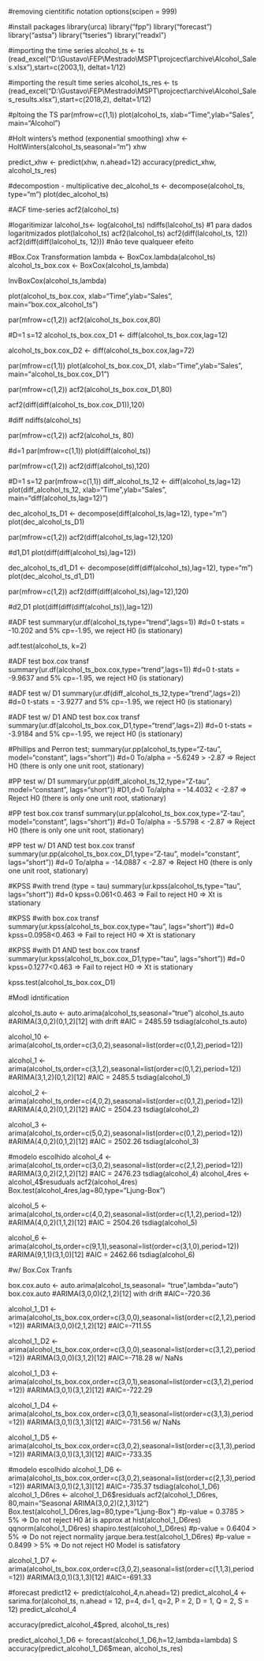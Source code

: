 #removing cientitific notation
options(scipen = 999)

#install packages
library(urca)
library("fpp")
library("forecast")
library("astsa")
library("tseries")
library("readxl")

#importing the time series
alcohol_ts <- ts  (read_excel("D:\\Gustavo\\FEP\\Mestrado\\MSPT\\projcect\\archive\\Alcohol_Sales.xlsx"),start=c(2003,1), deltat=1/12)

#importing the result time series
alcohol_ts_res <- ts  (read_excel("D:\\Gustavo\\FEP\\Mestrado\\MSPT\\projcect\\archive\\Alcohol_Sales_results.xlsx"),start=c(2018,2), deltat=1/12)

#pltoing the TS
par(mfrow=c(1,1))
plot(alcohol_ts, xlab="Time",ylab="Sales", main="Alcohol")

#Holt winters's method (exponential smoothing)
xhw <- HoltWinters(alcohol_ts,seasonal="m")
xhw

predict_xhw <- predict(xhw, n.ahead=12)
accuracy(predict_xhw, alcohol_ts_res)

#decompostion - multiplicative
dec_alcohol_ts <- decompose(alcohol_ts, type="m")
plot(dec_alcohol_ts)

#ACF time-series
acf2(alcohol_ts)


#logaritimizar
lalcohol_ts<- log(alcohol_ts) 
  ndiffs(lalcohol_ts) #1 para dados logaritmizados
  plot(lalcohol_ts)
  acf2(lalcohol_ts)
  acf2(diff(lalcohol_ts, 12))
  acf2(diff(diff(lalcohol_ts, 12)))
#não teve qualqueer efeito

#Box.Cox Transformation
lambda <- BoxCox.lambda(alcohol_ts)
alcohol_ts_box.cox <- BoxCox(alcohol_ts,lambda)

InvBoxCox(alcohol_ts,lambda)

plot(alcohol_ts_box.cox, xlab="Time",ylab="Sales", main="box.cox_alcohol_ts")

par(mfrow=c(1,2))
acf2(alcohol_ts_box.cox,80)

#D=1 s=12
alcohol_ts_box.cox_D1 <- diff(alcohol_ts_box.cox,lag=12)

alcohol_ts_box.cox_D2 <- diff(alcohol_ts_box.cox,lag=72)

par(mfrow=c(1,1))
plot(alcohol_ts_box.cox_D1, xlab="Time",ylab="Sales", main="alcohol_ts_box.cox_D1")

par(mfrow=c(1,2))
acf2(alcohol_ts_box.cox_D1,80)

acf2(diff(diff(alcohol_ts_box.cox_D1)),120)



#diff
ndiffs(alcohol_ts)

par(mfrow=c(1,2))
acf2(alcohol_ts, 80)

#d=1
par(mfrow=c(1,1))
plot(diff(alcohol_ts))

par(mfrow=c(1,2))
acf2(diff(alcohol_ts),120)


#D=1 s=12
par(mfrow=c(1,1))
diff_alcohol_ts_12 <- diff(alcohol_ts,lag=12)
plot(diff_alcohol_ts_12, xlab="Time",ylab="Sales", main="diff(alcohol_ts,lag=12)")

dec_alcohol_ts_D1 <- decompose(diff(alcohol_ts,lag=12), type="m")
plot(dec_alcohol_ts_D1)

par(mfrow=c(1,2))
acf2(diff(alcohol_ts,lag=12),120)

#d1,D1
plot(diff(diff(alcohol_ts),lag=12))

dec_alcohol_ts_d1_D1 <- decompose(diff(diff(alcohol_ts),lag=12), type="m")
plot(dec_alcohol_ts_d1_D1)

par(mfrow=c(1,2))
acf2(diff(diff(alcohol_ts),lag=12),120)

#d2,D1
plot(diff(diff(diff(alcohol_ts)),lag=12))


#ADF test
summary(ur.df(alcohol_ts,type="trend",lags=1)) #d=0
t-stats = -10.202 and 5% cp=-1.95, we reject H0 (is stationary)

adf.test(alcohol_ts, k=2)

#ADF test box.cox transf
summary(ur.df(alcohol_ts_box.cox,type="trend",lags=1)) #d=0
t-stats = -9.9637 and 5% cp=-1.95, we reject H0 (is stationary)

#ADF test w/ D1
summary(ur.df(diff_alcohol_ts_12,type="trend",lags=2)) #d=0
t-stats = -3.9277 and 5% cp=-1.95, we reject H0 (is stationary)

#ADF test w/ D1 AND test box.cox transf
summary(ur.df(alcohol_ts_box.cox_D1,type="trend",lags=2)) #d=0
t-stats = -3.9184 and 5% cp=-1.95, we reject H0 (is stationary)

#Phillips and Perron test; 
summary(ur.pp(alcohol_ts,type="Z-tau", model="constant", lags="short")) #d=0
To/alpha = -5.6249 > -2.87 => Reject H0 (there is only one unit root, stationary)

#PP test w/ D1
summary(ur.pp(diff_alcohol_ts_12,type="Z-tau", model="constant", lags="short")) #D1,d=0
To/alpha = -14.4032 < -2.87 => Reject H0 (there is only one unit root, stationary)

#PP test box.cox transf
summary(ur.pp(alcohol_ts_box.cox,type="Z-tau", model="constant", lags="short")) #d=0
To/alpha = -5.5798 < -2.87 => Reject H0 (there is only one unit root, stationary)

#PP test w/ D1 AND test box.cox transf
summary(ur.pp(alcohol_ts_box.cox_D1,type="Z-tau", model="constant", lags="short")) #d=0
To/alpha = -14.0887 < -2.87 => Reject H0 (there is only one unit root, stationary)

#KPSS #with trend (type = tau)
summary(ur.kpss(alcohol_ts,type="tau", lags="short")) #d=0
kpss=0.061<0.463 => Fail to reject H0 => Xt is stationary

#KPSS #with box.cox transf
summary(ur.kpss(alcohol_ts_box.cox,type="tau", lags="short")) #d=0
kpss=0.0958<0.463 => Fail to reject H0 => Xt is stationary

#KPSS #with D1 AND test box.cox transf
summary(ur.kpss(alcohol_ts_box.cox_D1,type="tau", lags="short")) #d=0
kpss=0.1277<0.463 => Fail to reject H0 => Xt is stationary

kpss.test(alcohol_ts_box.cox_D1)

#Modl idntification

alcohol_ts.auto <- auto.arima(alcohol_ts,seasonal="true")
alcohol_ts.auto 
#ARIMA(3,0,2)(0,1,2)[12] with drift 
#AIC = 2485.59
tsdiag(alcohol_ts.auto)

alcohol_10 <- arima(alcohol_ts,order=c(3,0,2),seasonal=list(order=c(0,1,2),period=12))

alcohol_1 <- arima(alcohol_ts,order=c(3,1,2),seasonal=list(order=c(0,1,2),period=12))
#ARIMA(3,1,2)(0,1,2)[12]
#AIC = 2485.5
tsdiag(alcohol_1)

alcohol_2 <- arima(alcohol_ts,order=c(4,0,2),seasonal=list(order=c(0,1,2),period=12))
#ARIMA(4,0,2)(0,1,2)[12]
#AIC = 2504.23
tsdiag(alcohol_2)

alcohol_3 <- arima(alcohol_ts,order=c(5,0,2),seasonal=list(order=c(0,1,2),period=12))
#ARIMA(4,0,2)(0,1,2)[12]
#AIC = 2502.26
tsdiag(alcohol_3)

#modelo escolhido
alcohol_4 <- arima(alcohol_ts,order=c(3,0,2),seasonal=list(order=c(2,1,2),period=12))
#ARIMA(3,0,2)(2,1,2)[12]
#AIC = 2476.23
tsdiag(alcohol_4)
alcohol_4res <- alcohol_4$resuduals
acf2(alcohol_4res)
Box.test(alcohol_4res,lag=80,type="Ljung-Box")

alcohol_5 <- arima(alcohol_ts,order=c(4,0,2),seasonal=list(order=c(1,1,2),period=12))
#ARIMA(4,0,2)(1,1,2)[12]
#AIC = 2504.26
tsdiag(alcohol_5)

alcohol_6 <- arima(alcohol_ts,order=c(9,1,1),seasonal=list(order=c(3,1,0),period=12))
#ARIMA(9,1,1)(3,1,0)[12]
#AIC = 2462.66
tsdiag(alcohol_6)

#w/ Box.Cox Tranfs

box.cox.auto <- auto.arima(alcohol_ts,seasonal= "true",lambda="auto")
box.cox.auto
#ARIMA(3,0,0)(2,1,2)[12] with drift 
#AIC=-720.36

alcohol_1_D1 <- arima(alcohol_ts_box.cox,order=c(3,0,0),seasonal=list(order=c(2,1,2),period=12))
#ARIMA(3,0,0)(2,1,2)[12]
#AIC=-711.55

alcohol_1_D2 <- arima(alcohol_ts_box.cox,order=c(3,0,0),seasonal=list(order=c(3,1,2),period=12))
#ARIMA(3,0,0)(3,1,2)[12]
#AIC=-718.28 w/ NaNs

alcohol_1_D3 <- arima(alcohol_ts_box.cox,order=c(3,0,1),seasonal=list(order=c(3,1,2),period=12))
#ARIMA(3,0,1)(3,1,2)[12]
#AIC=-722.29

alcohol_1_D4 <- arima(alcohol_ts_box.cox,order=c(3,0,1),seasonal=list(order=c(3,1,3),period=12))
#ARIMA(3,0,1)(3,1,3)[12]
#AIC=-731.56 w/ NaNs

alcohol_1_D5 <- arima(alcohol_ts_box.cox,order=c(3,0,2),seasonal=list(order=c(3,1,3),period=12))
#ARIMA(3,0,1)(3,1,3)[12]
#AIC=-733.35

#modelo escolhido
alcohol_1_D6 <- arima(alcohol_ts_box.cox,order=c(3,0,2),seasonal=list(order=c(2,1,3),period=12))
#ARIMA(3,0,1)(2,1,3)[12]
#AIC=-735.37
tsdiag(alcohol_1_D6)
alcohol_1_D6res <- alcohol_1_D6$residuals
acf2(alcohol_1_D6res, 80,main="Seasonal ARIMA(3,0,2)(2,1,3)12")
Box.test(alcohol_1_D6res,lag=80,type="Ljung-Box")
#p-value = 0.3785 > 5% => Do not reject H0 ât is approx at
hist(alcohol_1_D6res)
qqnorm(alcohol_1_D6res)
shapiro.test(alcohol_1_D6res)
#p-value = 0.6404 > 5% => Do not reject normality
jarque.bera.test(alcohol_1_D6res)
#p-value = 0.8499 > 5% => Do not reject H0
Model is satisfatory

alcohol_1_D7 <- arima(alcohol_ts_box.cox,order=c(3,0,2),seasonal=list(order=c(1,1,3),period=12))
#ARIMA(3,0,1)(3,1,3)[12]
#AIC=-691.33


#forecast
predict12 <- predict(alcohol_4,n.ahead=12)
predict_alcohol_4 <- sarima.for(alcohol_ts, n.ahead = 12, p=4, d=1, q=2, P = 2, D = 1, Q = 2, S = 12)
predict_alcohol_4

accuracy(predict_alcohol_4$pred, alcohol_ts_res)


predict_alcohol_1_D6 <- forecast(alcohol_1_D6,h=12,lambda=lambda)
S
accuracy(predict_alcohol_1_D6$mean, alcohol_ts_res)

